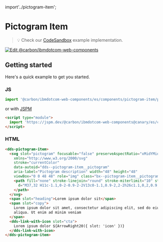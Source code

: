 import'../pictogram-item';

# Pictogram Item

> 💡 Check our
> [CodeSandbox](https://githubbox.com/carbon-design-system/ibm-dotcom-library/tree/master/packages/web-components/examples/codesandbox/components/pictogram-item)
> example implementation.

[![Edit @carbon/ibmdotcom-web-components](https://codesandbox.io/static/img/play-codesandbox.svg)](https://githubbox.com/carbon-design-system/ibm-dotcom-library/tree/master/packages/web-components/examples/codesandbox/components/pictogram-item)

## Getting started

Here's a quick example to get you started.

### JS

```javascript
import '@carbon/ibmdotcom-web-components/es/components/pictogram-item/pictogram-item';
```

or with [JSPM](https://jspm.org)

```html
<script type="module">
  import 'https://jspm.dev/@carbon/ibmdotcom-web-components@canary/es/components/pictogram-item/pictogram-item.js';
</script>
```

### HTML

```html
<dds-pictogram-item>
  <svg slot="pictogram" focusable="false" preserveAspectRatio="xMidYMid meet"
    xmlns="http://www.w3.org/2000/svg"
    stroke="currentColor"
    data-autoid="dds--pictogram-item__pictogram"
    aria-label="Pictogram description" width="48" height="48"
    viewBox="0 0 48 48" role="img" class="bx--pictogram-item__pictogram">
    <path fill="none" stroke-linejoin="round" stroke-miterlimit="10" stroke-width=".72"
      d="M37,32 H11c-1.1,0-2-0.9-2-2V13c0-1.1,0.9-2,2-2h26c1.1,0,2,0.9,2,2v17C39,31.1,38.1,32,37,32z M17,37h14 M24,32v5 M9,27h30">
    </path>
  </svg>
  <span slot="heading">Lorem ipsum dolor sit</span>
  <span slot="copy">
    Lorem ipsum dolor sit amet, consectetur adipiscing elit, sed do eiusmod tempor incididunt ut labore et dolore magna
    aliqua. Ut enim ad minim veniam
  </span>
  <dds-link-with-icon slot="cta">
    Lorem ipsum dolor ${ArrowRight20({ slot: 'icon' })}
  </dds-link-with-icon>
</dds-pictogram-item>
```

<Description markdown={contributing} />
